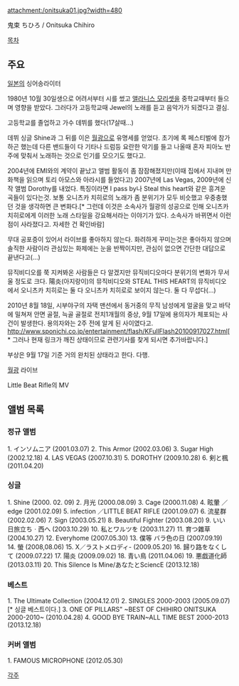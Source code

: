 attachment:/onitsuka01.jpg?width=480

鬼束 ちひろ / Onitsuka Chihiro

[[목차]]

== 주요 ==

[[일본]]의 싱어송라이터

1980년 10월 30일생으로 어려서부터 시를 썼고 [[앨라니스 모리셋]]을 중학교때부터 들으며 영향을 받았다. 그러다가 고등학교때 Jewel의 노래를 듣고 음악가가 되겠다고 결심.

고등학교를 졸업하고 가수 데뷔를 했다(17살때...)

데뷔 싱글 Shine과 그 뒤를 이은 [[월광]]으로 유명세를 얻었다. 초기에 록 페스티벌에 참가하곤 했는데 다른 밴드들이 다 기타나 드럼등 요란한 악기를 들고 나올때 혼자 피아노 반주에 맞춰서 노래하는 것으로 인기를 모으기도 했다고.

2004년에 EMI와의 계약이 끝났고 앨범 활동이 좀 잠잠해졌지만(이때 집에서 지내며 만화책을 읽으며 토리 아모스와 아라시를 들었다고) 2007년에 Las Vegas, 2009년에 신작 앨범 Dorothy를 내었다. 특징이라면 I pass by나 Steal this heart와 같은 흥겨운 곡들이 있다는것. 보통 오니츠카 치히로의 노래가 좀 분위기가 모두 비슷했고 우중충했던 것을 생각하면 큰 변화다.[* 그런데 이것은 소속사가 월광의 성공으로 인해 오니츠카 치히로에게 이러한 노래 스타일을 강요해서라는 이야기가 있다. 소속사가 바뀌면서 이런 점이 사라졌다고. 자세한 건 확인바람]

무대 공포증이 있어서 라이브를 좋아하지 않는다. 화려하게 꾸미는것은 좋아하지 않으며 솔직한 사람이라 관심있는 화제에는 눈을 반짝이지만, 관심이 없으면 간단한 대답으로 끝낸다고(...)

뮤직비디오를 쭉 지켜봐온 사람들은 다 알겠지만 뮤직비디오마다 분위기의 변화가 무서울 정도로 크다. 陽炎(아지랑이)의 뮤직비디오와 STEAL THIS HEART의 뮤직비디오에서 오니츠카 치히로는 둘 다 오니츠카 치히로로 보이지 않는다. 둘 다 무섭다(...)

2010년 8월 18일, 시부야구의 자택 맨션에서 동거중의 무직 남성에게 얼굴을 맞고 바닥에 밀쳐져 안면 골절, 늑골 골절로 전치1개월의 중상, 9월 17일에 용의자가 체포되는 사건이 발생한다. 용의자와는 2주 전에 알게 된 사이였다고. http://www.sponichi.co.jp/entertainment/flash/KFullFlash20100917027.html[* 그러나 현재 링크가 깨진 상태이므로 관련기사를 찾게 되시면 추가바랍니다.]

부상은 9월 17일 기준 거의 완치된 상태라고 한다. 다행.


{{{#!html
<iframe width="560" height="315" src="http://www.youtube.com/embed/81A6XbgcwD8" frameborder="0" allowfullscreen></iframe>
}}}
[[월광]] 라이브

{{{#!html
<iframe width="420" height="315" src="http://www.youtube.com/embed/TWacfgcALSs" frameborder="0" allowfullscreen></iframe>
}}}
Little Beat Rifle의 MV

== 앨범 목록 ==

=== 정규 앨범 ===

1. インソムニア (2001.03.07)
2. This Armor (2002.03.06)
3. Sugar High (2002.12.18)
4. LAS VEGAS (2007.10.31)
5. DOROTHY (2009.10.28)
6. 剣と楓(2011.04.20)

=== 싱글 ===

1. Shine (2000. 02. 09)
2. 月光 (2000.08.09)
3. Cage (2000.11.08)
4. 眩暈 ／edge (2001.02.09)
5. infection ／LITTLE BEAT RIFLE (2001.09.07)
6. 流星群 (2002.02.06)
7. Sign (2003.05.21)
8. Beautiful Fighter (2003.08.20)
9. いい日旅立ちㆍ西へ (2003.10.29)
10. 私とワルツを (2003.11.27)
11. 育つ雜草 (2004.10.27)
12. Everyhome (2007.05.30)
13. 僕等 バラ色の日 (2007.09.19)
14. 螢 (2008,08.06)
15. X／ラストメロディ- (2009.05.20)
16. 歸り路をなくして (2009.07.22)
17. 陽炎 (2009.09.02)
18. 青い鳥 (2011.04.06)
19. 悪戯道化師 (2013.03.11)
20. This Silence Is Mine/あなたとSciencE (2013.12.18)

=== 베스트 ===

1. The Ultimate Collection (2004.12.01)
2. SINGLES 2000-2003 (2005.09.07) [* 싱글 베스트이다.]
3. ONE OF PILLARS" ~BEST OF CHIHIRO ONITSUKA 2000-2010~ (2010.04.28)
4. GOOD BYE TRAIN~ALL TIME BEST 2000-2013 (2013.12.18)

=== 커버 앨범 ===
1. FAMOUS MICROPHONE (2012.05.30)


[[각주]]

